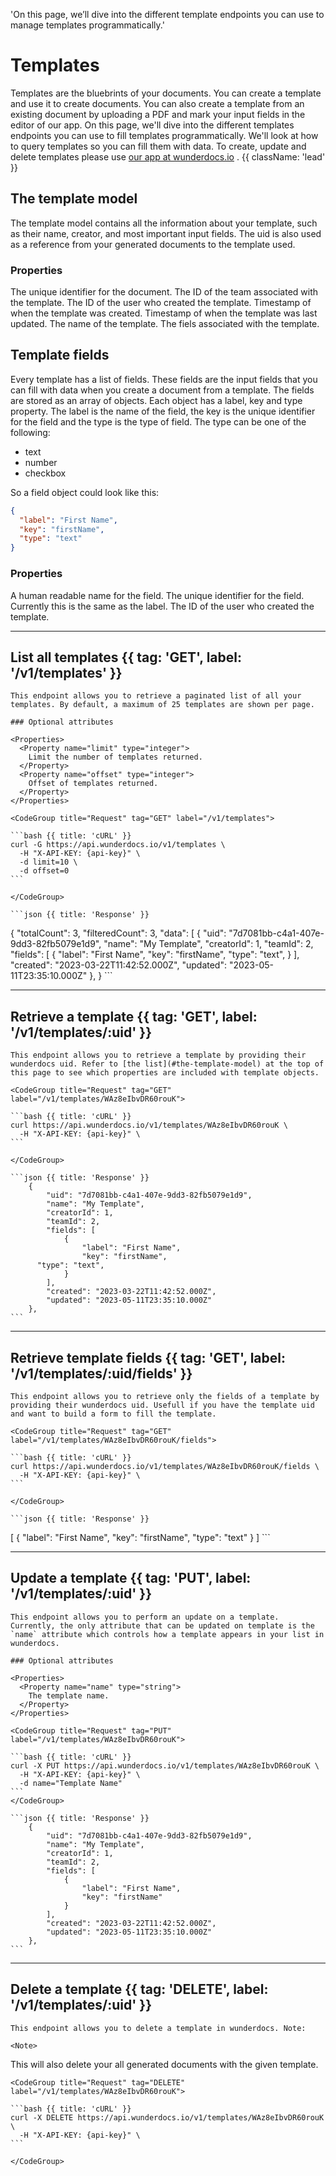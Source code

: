   'On this page, we’ll dive into the different template endpoints you can use to manage templates programmatically.'

# Templates

Templates are the bluebrints of your documents. You can create a template and use it to create documents. You can also create a template from an existing document by uploading a PDF and mark your input fields in the editor of our app.
On this page, we'll dive into the different templates endpoints you can use to fill templates programmatically. We'll look at how to query templates so you can fill them with data. To create, update and delete templates please use [our app at wunderdocs.io](https://app.wunderdocs.io/) . {{ className: 'lead' }}

## The template model

The template model contains all the information about your template, such as their name, creator, and most important input fields. The uid is also used as a reference from your generated documents to the template used.

### Properties

<Properties>
  <Property name="uid" type="string">
    The unique identifier for the document.
  </Property>
  <Property name="teamId" type="number">
    The ID of the team associated with the template.
  </Property>
  <Property name="creatorId" type="number">
    The ID of the user who created the template.
  </Property>
  <Property name="created" type="timestamp">
    Timestamp of when the template was created.
  </Property>
  <Property name="updated" type="timestamp">
    Timestamp of when the template was last updated.
  </Property>
  <Property name="name" type="string">
    The name of the template.
  </Property>
  <Property name="fields" type="object">
    The fiels associated with the template.
  </Property>

</Properties>

## Template fields

Every template has a list of fields. These fields are the input fields that you can fill with data when you create a document from a template. The fields are stored as an array of objects. Each object has a label, key and type property. The label is the name of the field, the key is the unique identifier for the field and the type is the type of field. The type can be one of the following:

- text
- number
- checkbox

So a field object could look like this:

```json
{
  "label": "First Name",
  "key": "firstName",
  "type": "text"
}
```
### Properties

<Properties>
  <Property name="label" type="string">
    A human readable name for the field.
  </Property>
  <Property name="key" type="string">
    The unique identifier for the field. Currently this is the same as the label.
  </Property>
  <Property name="type" type="text/number/checkbox">
    The ID of the user who created the template.
  </Property>

</Properties>

---

## List all templates {{ tag: 'GET', label: '/v1/templates' }}

<Row>
  <Col>

    This endpoint allows you to retrieve a paginated list of all your templates. By default, a maximum of 25 templates are shown per page.

    ### Optional attributes

    <Properties>
      <Property name="limit" type="integer">
        Limit the number of templates returned.
      </Property>
      <Property name="offset" type="integer">
        Offset of templates returned.
      </Property>
    </Properties>

  </Col>
  <Col sticky>

    <CodeGroup title="Request" tag="GET" label="/v1/templates">

    ```bash {{ title: 'cURL' }}
    curl -G https://api.wunderdocs.io/v1/templates \
      -H "X-API-KEY: {api-key}" \
      -d limit=10 \
      -d offset=0 
    ```

    </CodeGroup>

    ```json {{ title: 'Response' }}
{
	"totalCount": 3,
	"filteredCount": 3,
	"data": [
		{
			"uid": "7d7081bb-c4a1-407e-9dd3-82fb5079e1d9",
			"name": "My Template",
			"creatorId": 1,
			"teamId": 2,
			"fields": [
				{
					"label": "First Name",
					"key": "firstName",
          "type": "text",
				}
			],
			"created": "2023-03-22T11:42:52.000Z",
			"updated": "2023-05-11T23:35:10.000Z"
		},
}
    ```

  </Col>
</Row>

---

## Retrieve a template {{ tag: 'GET', label: '/v1/templates/:uid' }}

<Row>
  <Col>

    This endpoint allows you to retrieve a template by providing their wunderdocs uid. Refer to [the list](#the-template-model) at the top of this page to see which properties are included with template objects.

  </Col>
  <Col sticky>

    <CodeGroup title="Request" tag="GET" label="/v1/templates/WAz8eIbvDR60rouK">

    ```bash {{ title: 'cURL' }}
    curl https://api.wunderdocs.io/v1/templates/WAz8eIbvDR60rouK \
      -H "X-API-KEY: {api-key}" \
    ```

    </CodeGroup>

    ```json {{ title: 'Response' }}
		{
			"uid": "7d7081bb-c4a1-407e-9dd3-82fb5079e1d9",
			"name": "My Template",
			"creatorId": 1,
			"teamId": 2,
			"fields": [
				{
					"label": "First Name",
					"key": "firstName",
          "type": "text",
				}
			],
			"created": "2023-03-22T11:42:52.000Z",
			"updated": "2023-05-11T23:35:10.000Z"
		},
    ```

  </Col>
</Row>

---


## Retrieve template fields {{ tag: 'GET', label: '/v1/templates/:uid/fields' }}

<Row>
  <Col>

    This endpoint allows you to retrieve only the fields of a template by providing their wunderdocs uid. Usefull if you have the template uid and want to build a form to fill the template.

  </Col>
  <Col sticky>

    <CodeGroup title="Request" tag="GET" label="/v1/templates/WAz8eIbvDR60rouK/fields">

    ```bash {{ title: 'cURL' }}
    curl https://api.wunderdocs.io/v1/templates/WAz8eIbvDR60rouK/fields \
      -H "X-API-KEY: {api-key}" \
    ```

    </CodeGroup>

    ```json {{ title: 'Response' }}
[
				{
					"label": "First Name",
					"key": "firstName",
          "type": "text"
				}
]
    ```

  </Col>
</Row>

---

## Update a template {{ tag: 'PUT', label: '/v1/templates/:uid' }}

<Row>
  <Col>

    This endpoint allows you to perform an update on a template. Currently, the only attribute that can be updated on template is the `name` attribute which controls how a template appears in your list in wunderdocs.

    ### Optional attributes

    <Properties>
      <Property name="name" type="string">
        The template name.
      </Property>
    </Properties>

  </Col>
  <Col sticky>

    <CodeGroup title="Request" tag="PUT" label="/v1/templates/WAz8eIbvDR60rouK">

    ```bash {{ title: 'cURL' }}
    curl -X PUT https://api.wunderdocs.io/v1/templates/WAz8eIbvDR60rouK \
      -H "X-API-KEY: {api-key}" \
      -d name="Template Name"
    ```
    </CodeGroup>

    ```json {{ title: 'Response' }}
		{
			"uid": "7d7081bb-c4a1-407e-9dd3-82fb5079e1d9",
			"name": "My Template",
			"creatorId": 1,
			"teamId": 2,
			"fields": [
				{
					"label": "First Name",
					"key": "firstName"
				}
			],
			"created": "2023-03-22T11:42:52.000Z",
			"updated": "2023-05-11T23:35:10.000Z"
		},
    ```

  </Col>
</Row>

---

## Delete a template {{ tag: 'DELETE', label: '/v1/templates/:uid' }}

<Row>
  <Col>

    This endpoint allows you to delete a template in wunderdocs. Note: 

    <Note>
This will also delete your all generated documents with the given template.
</Note>

  </Col>
  <Col sticky>

    <CodeGroup title="Request" tag="DELETE" label="/v1/templates/WAz8eIbvDR60rouK">

    ```bash {{ title: 'cURL' }}
    curl -X DELETE https://api.wunderdocs.io/v1/templates/WAz8eIbvDR60rouK \
      -H "X-API-KEY: {api-key}" \
    ```

    </CodeGroup>

  </Col>
</Row>
